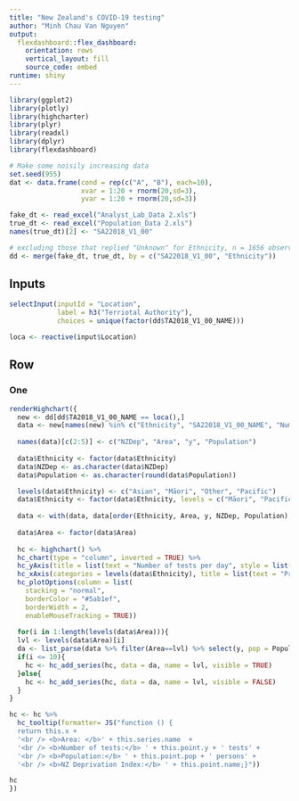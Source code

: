 ```yaml
---
title: "New Zealand's COVID-19 testing"
author: "Minh Chau Van Nguyen"
output: 
  flexdashboard::flex_dashboard:
    orientation: rows
    vertical_layout: fill
    source_code: embed
runtime: shiny
---
```





```r
library(ggplot2)
library(plotly)
library(highcharter)
library(plyr)
library(readxl)
library(dplyr)
library(flexdashboard)

# Make some noisily increasing data
set.seed(955)
dat <- data.frame(cond = rep(c("A", "B"), each=10),
                  xvar = 1:20 + rnorm(20,sd=3),
                  yvar = 1:20 + rnorm(20,sd=3))

fake_dt <- read_excel("Analyst_Lab_Data 2.xls")
true_dt <- read_excel("Population_Data 2.xls")
names(true_dt)[2] <- "SA22018_V1_00"

# excluding those that replied "Unknown" for Ethnicity, n = 1656 observations
dd <- merge(fake_dt, true_dt, by = c("SA22018_V1_00", "Ethnicity"))
```

Inputs {.sidebar}
-----------------------------------------------------------------------
```r
selectInput(inputId = "Location", 
            label = h3("Terriotal Authority"), 
            choices = unique(factor(dd$TA2018_V1_00_NAME)))

loca <- reactive(input$Location)
```





Row 
-----------------------------------------------------------------------

### One
```r
renderHighchart({
  new <- dd[dd$TA2018_V1_00_NAME == loca(),]
  data <- new[names(new) %in% c("Ethnicity", "SA22018_V1_00_NAME", "Number_of_Tests", "SA2_average_NZDep2018", "Census_2019_Population_Estimate")]
  
  names(data)[c(2:5)] <- c("NZDep", "Area", "y", "Population")
  
  data$Ethnicity <- factor(data$Ethnicity)
  data$NZDep <- as.character(data$NZDep)
  data$Population <- as.character(round(data$Population))

  levels(data$Ethnicity) <- c("Asian", "Māori", "Other", "Pacific")
  data$Ethnicity <- factor(data$Ethnicity, levels = c("Māori", "Pacific", "Asian", "Other"))
  
  data <- with(data, data[order(Ethnicity, Area, y, NZDep, Population),])
  
  data$Area <- factor(data$Area)
  
  hc <- highchart() %>%
  hc_chart(type = "column", inverted = TRUE) %>%
  hc_yAxis(title = list(text = "Number of tests per day", style = list(fontWeight = 'bold'))) %>%
  hc_xAxis(categories = levels(data$Ethnicity), title = list(text = "Priotised Ethnicity group", style = list(fontWeight = 'bold'))) %>%
  hc_plotOptions(column = list(
    stacking = "normal",
    borderColor = "#5ab1ef",
    borderWidth = 2,
    enableMouseTracking = TRUE))
  
  for(i in 1:length(levels(data$Area))){
  lvl <- levels(data$Area)[i]
  da <- list_parse(data %>% filter(Area==lvl) %>% select(y, pop = Population, name = NZDep))
  if(i <= 10){
    hc <- hc_add_series(hc, data = da, name = lvl, visible = TRUE)
  }else{
    hc <- hc_add_series(hc, data = da, name = lvl, visible = FALSE)
  }
}

hc <- hc %>% 
  hc_tooltip(formatter= JS("function () {
  return this.x +
  '<br /> <b>Area: </b>' + this.series.name  +
  '<br /> <b>Number of tests:</b> ' + this.point.y + ' tests' +
  '<br /> <b>Population:</b> ' + this.point.pop + ' persons' +
  '<br /> <b>NZ Deprivation Index:</b> ' + this.point.name;}"))

hc
})
```






